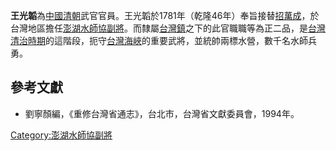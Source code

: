 '''王光韜'''為[[中國|中國]][[清朝|清朝]]武官官員。王光韜於1781年（乾隆46年）奉旨接替[[招萬成|招萬成]]，於台灣地區擔任[[澎湖水師協|澎湖水師協]][[副將|副將]]。而隸屬[[台灣鎮|台灣鎮]]之下的此官職職等為正二品，是[[台灣清治時期|台灣清治時期]]的這階段，扼守[[台灣海峽|台灣海峽]]的重要武將，並統帥兩標水營，數千名水師兵勇。
{{start box}}
{{s-before|[[招萬成|招萬成]]}}
{{s-title|[[澎湖水師協|澎湖水師協]][[副將|副將]]|1781年上任}}
{{s-after|[[柯俊_(清朝)|柯俊]]}}
{{end box}}

==參考文獻==
*劉寧顏編，《重修台灣省通志》，台北市，台灣省文獻委員會，1994年。

[[Category:澎湖水師協副將|Category:澎湖水師協副將]]